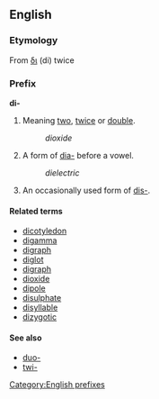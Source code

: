 ==English==
===Etymology===
From {{Gr.}} [[δι]] (di) twice

===Prefix===
[[Category:English prefixes]]
'''di-'''

#Meaning [[two]], [[twice]] or [[double]].
#:''dioxide''
#A form of [[dia-]] before a vowel.
#:''dielectric''
#An occasionally used form of [[dis-]].

====Related terms====
*[[dicotyledon]]
*[[digamma]]
*[[digraph]]
*[[diglot]]
*[[digraph]]
*[[dioxide]]
*[[dipole]]
*[[disulphate]]
*[[disyllable]]
*[[dizygotic]]

====See also====
* [[duo-]]
* [[twi-]]